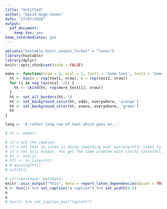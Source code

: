 ```yaml
---
title: "Untitled"
author: "David Hugh-Jones"
date: "27/07/2018"
output: 
  pdf_document:
    keep_tex: yes
keep_intermediates: yes
---
```


```r
options("huxtable.knitr_output_format" = "latex")
library(huxtable)
library(dplyr)
knitr::opts_chunk$set(echo = FALSE)


```


```r

make <- function(nrow = 2, ncol = 2, text1 = 'Some text', text2 = 'Some more text', more_text = 'Some text') {
  ht <- hux(a = rep(text1, nrow), b = rep(text2, nrow))
  for (i in seq_len(ncol -2)) {
    ht <- cbind(ht, rep(more_text[i], nrow))
  }
  ht <- set_all_borders(ht, 1)
  ht <- set_background_color(ht, odds, everywhere, 'orange')
  ht <- set_background_color(ht, evens, everywhere, 'green')
  ht
}

long <- 'A rather long row of text which goes on...'

```


```r
# ht <- make()

# it's not the caption.
# it's not that to_latex is doing something bad: warning(htl) looks fine
# it's not asis_output. You get the same problem with cat(to_latex(htl)) in results="asis" chunk
# ht <- hux(1)
# htl <- to_latex(ht)
# # warning(htl)
# cat(htl)
```

```r
# str(rmarkdown::metadata)
knitr::asis_output("this", meta = report_latex_dependencies(quiet = TRUE))
h <- hux(1) %>% set_caption("a caption") %>% set_width(0.2)
h
h
# hux(1) %>% set_caption_pos("topleft")
```

